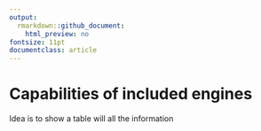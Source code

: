 ```yaml
---
output:
  rmarkdown::github_document:
    html_preview: no
fontsize: 11pt
documentclass: article
---
```


# Capabilities of included engines

Idea is to show a table will all the information

